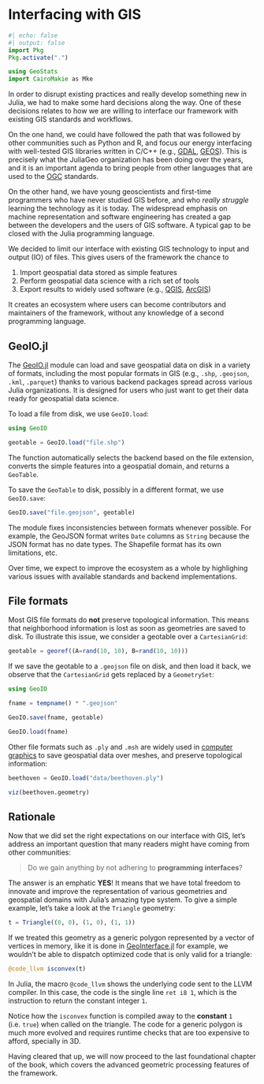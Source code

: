 # Interfacing with GIS

```julia
#| echo: false
#| output: false
import Pkg
Pkg.activate(".")

using GeoStats
import CairoMakie as Mke
```

In order to disrupt existing practices and really develop
something new in Julia, we had to make some hard decisions
along the way. One of these decisions relates to how we are
willing to interface our framework with existing GIS
standards and workflows.

On the one hand, we could have followed the path that was
followed by other communities such as Python and R, and
focus our energy interfacing with well-tested GIS libraries
written in C/C++ (e.g., [GDAL](https://gdal.org/index.html),
[GEOS](https://libgeos.org)). This is precisely what the
JuliaGeo organization has been doing over the years, and it
is an important agenda to bring people from other languages
that are used to the [OGC](https://www.ogc.org/standards)
standards.

On the other hand, we have young geoscientists and first-time
programmers who have never studied GIS before, and who *really
struggle* learning the technology as it is today. The widespread
emphasis on machine representation and software engineering
has created a gap between the developers and the users of GIS
software. A typical gap to be closed with the Julia programming
language.

We decided to limit our interface with existing GIS technology to
input and output (IO) of files. This gives users of the framework
the chance to

1. Import geospatial data stored as simple features
2. Perform geospatial data science with a rich set of tools
3. Export results to widely used software (e.g., [QGIS](https://qgis.org),
   [ArcGIS](https://www.arcgis.com/index.html))

It creates an ecosystem where users can become contributors and
maintainers of the framework, without any knowledge of a second
programming language.

## GeoIO.jl

The [GeoIO.jl](https://github.com/JuliaEarth/GeoIO.jl) module can load
and save geospatial data on disk in a variety of formats, including the
most popular formats in GIS (e.g., `.shp`, `.geojson`, `.kml`, `.parquet`)
thanks to various backend packages spread across various Julia organizations.
It is designed for users who just want to get their data ready for
geospatial data science.

To load a file from disk, we use `GeoIO.load`:

```julia
using GeoIO

geotable = GeoIO.load("file.shp")
```

The function automatically selects the backend based on the file extension,
converts the simple features into a geospatial domain, and returns a `GeoTable`.

To save the `GeoTable` to disk, possibly in a different format, we use `GeoIO.save`:

```julia
GeoIO.save("file.geojson", geotable)
```

The module fixes inconsistencies between formats whenever possible. For
example, the GeoJSON format writes `Date` columns as `String` because
the JSON format has no date types. The Shapefile format has its own
limitations, etc.

Over time, we expect to improve the ecosystem as a whole by highlighing
various issues with available standards and backend implementations.

## File formats

Most GIS file formats do **not** preserve topological information.
This means that neighborhood information is lost as soon as geometries
are saved to disk. To illustrate this issue, we consider a geotable over
a `CartesianGrid`:

```julia
geotable = georef((A=rand(10, 10), B=rand(10, 10)))
```

If we save the geotable to a `.geojson` file on disk, and then load it back,
we observe that the `CartesianGrid` gets replaced by a `GeometrySet`:

```julia
using GeoIO

fname = tempname() * ".geojson"

GeoIO.save(fname, geotable)

GeoIO.load(fname)
```

Other file formats such as `.ply` and `.msh` are widely used in
[computer graphics](https://en.wikipedia.org/wiki/Computer_graphics)
to save geospatial data over meshes, and preserve topological information:

```julia
beethoven = GeoIO.load("data/beethoven.ply")

viz(beethoven.geometry)
```

## Rationale

Now that we did set the right expectations on our interface with GIS,
let's address an important question that many readers might have coming
from other communities:

> Do we gain anything by not adhering to **programming interfaces**?

The answer is an emphatic **YES**! It means that we have total freedom to innovate
and improve the representation of various geometries and geospatial domains with
Julia's amazing type system. To give a simple example, let's take a look at the
`Triangle` geometry:

```julia
t = Triangle((0, 0), (1, 0), (1, 1))
```

If we treated this geometry as a generic polygon represented by a vector of vertices
in memory, like it is done in [GeoInterface.jl](https://github.com/JuliaGeo/GeoInterface.jl)
for example, we wouldn't be able to dispatch optimized code that is only valid for a triangle:

```julia
@code_llvm isconvex(t)
```

::: {.callout-note}

In Julia, the macro `@code_llvm` shows the underlying code sent to the LLVM compiler.
In this case, the code is the single line `ret i8 1`, which is the instruction to
return the constant integer `1`.

:::

Notice how the `isconvex` function is compiled away to the **constant** `1` (i.e. `true`) when
called on the triangle. The code for a generic polygon is much more evolved and requires runtime
checks that are too expensive to afford, specially in 3D.

Having cleared that up, we will now proceed to the last foundational chapter of the book,
which covers the advanced geometric processing features of the framework.